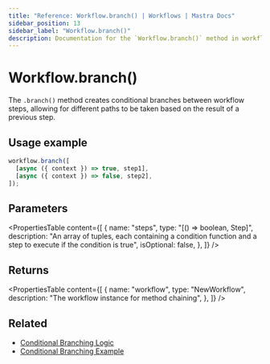 ```yaml
---
title: "Reference: Workflow.branch() | Workflows | Mastra Docs"
sidebar_position: 13
sidebar_label: "Workflow.branch()"
description: Documentation for the `Workflow.branch()` method in workflows, which creates conditional branches between steps.
---
```


# Workflow.branch()

The `.branch()` method creates conditional branches between workflow steps, allowing for different paths to be taken based on the result of a previous step.

## Usage example

```typescript copy
workflow.branch([
  [async ({ context }) => true, step1],
  [async ({ context }) => false, step2],
]);
```

## Parameters

<PropertiesTable
  content={[
    {
      name: "steps",
      type: "[() => boolean, Step]",
      description:
        "An array of tuples, each containing a condition function and a step to execute if the condition is true",
      isOptional: false,
    },
  ]}
/>

## Returns

<PropertiesTable
  content={[
    {
      name: "workflow",
      type: "NewWorkflow",
      description: "The workflow instance for method chaining",
    },
  ]}
/>

## Related

- [Conditional Branching Logic](../../../docs/workflows/control-flow#conditional-logic-with-branch)
- [Conditional Branching Example](../../../examples/workflows/conditional-branching)
